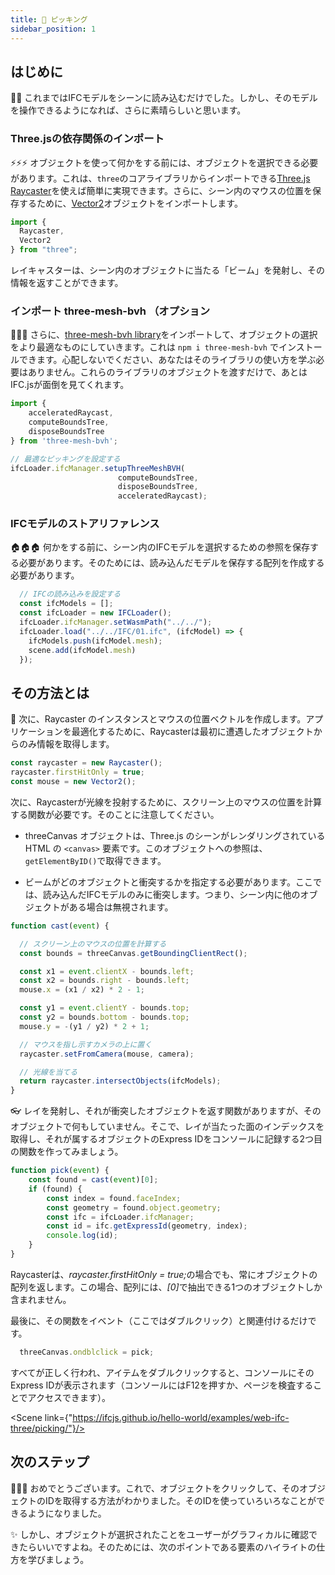 ```yaml
---
title: 🤏 ピッキング
sidebar_position: 1
---
```



## はじめに

🚶‍♀️
これまではIFCモデルをシーンに読み込むだけでした。しかし、そのモデルを操作できるようになれば、さらに素晴らしいと思います。

### Three.jsの依存関係のインポート

  ⚡⚡⚡
オブジェクトを使って何かをする前には、オブジェクトを選択できる必要があります。これは、`three`のコアライブラリからインポートできる[Three.js Raycaster](https://threejs.org/docs/#api/en/core/Raycaster)を使えば簡単に実現できます。さらに、シーン内のマウスの位置を保存するために、[Vector2](https://threejs.org/docs/#api/en/math/Vector2)オブジェクトをインポートします。

```js
import {
  Raycaster,
  Vector2
} from "three";
```

<IfcAlert>
レイキャスターは、シーン内のオブジェクトに当たる「ビーム」を発射し、その情報を返すことができます。
</IfcAlert>

### インポート three-mesh-bvh （オプション

  👩‍🚀🚀
さらに、[three-mesh-bvh library](https://github.com/gkjohnson/three-mesh-bvh)をインポートして、オブジェクトの選択をより最適なものにしていきます。これは `npm i three-mesh-bvh` でインストールできます。心配しないでください、あなたはそのライブラリの使い方を学ぶ必要はありません。これらのライブラリのオブジェクトを渡すだけで、あとはIFC.jsが面倒を見てくれます。

```js
import {
    acceleratedRaycast,
    computeBoundsTree,
    disposeBoundsTree
} from 'three-mesh-bvh';

// 最適なピッキングを設定する
ifcLoader.ifcManager.setupThreeMeshBVH(
                        computeBoundsTree,
                        disposeBoundsTree,
                        acceleratedRaycast);
```

### IFCモデルのストアリファレンス

  🏠🏠🏠
何かをする前に、シーン内のIFCモデルを選択するための参照を保存する必要があります。そのためには、読み込んだモデルを保存する配列を作成する必要があります。

```js {2,6}
  // IFCの読み込みを設定する
  const ifcModels = [];
  const ifcLoader = new IFCLoader();
  ifcLoader.ifcManager.setWasmPath("../../");
  ifcLoader.load("../../IFC/01.ifc", (ifcModel) => {
    ifcModels.push(ifcModel.mesh);
    scene.add(ifcModel.mesh)
  });
```

## その方法とは

  🐁
次に、Raycaster のインスタンスとマウスの位置ベクトルを作成します。アプリケーションを最適化するために、Raycasterは最初に遭遇したオブジェクトからのみ情報を取得します。

```js
const raycaster = new Raycaster();
raycaster.firstHitOnly = true;
const mouse = new Vector2();
```

次に、Raycasterが光線を投射するために、スクリーン上のマウスの位置を計算する関数が必要です。そのことに注意してください。

- threeCanvas オブジェクトは、Three.js のシーンがレンダリングされている HTML の `<canvas>` 要素です。このオブジェクトへの参照は、`getElementByID()`で取得できます。

- ビームがどのオブジェクトと衝突するかを指定する必要があります。ここでは、読み込んだIFCモデルのみに衝突します。つまり、シーン内に他のオブジェクトがある場合は無視されます。

```js
function cast(event) {

  // スクリーン上のマウスの位置を計算する
  const bounds = threeCanvas.getBoundingClientRect();

  const x1 = event.clientX - bounds.left;
  const x2 = bounds.right - bounds.left;
  mouse.x = (x1 / x2) * 2 - 1;

  const y1 = event.clientY - bounds.top;
  const y2 = bounds.bottom - bounds.top;
  mouse.y = -(y1 / y2) * 2 + 1;

  // マウスを指し示すカメラの上に置く
  raycaster.setFromCamera(mouse, camera);

  // 光線を当てる
  return raycaster.intersectObjects(ifcModels);
}
```

  👓
レイを発射し、それが衝突したオブジェクトを返す関数がありますが、そのオブジェクトで何もしていません。そこで、レイが当たった面のインデックスを取得し、それが属するオブジェクトのExpress IDをコンソールに記録する2つ目の関数を作ってみましょう。

```js
function pick(event) {
    const found = cast(event)[0];
    if (found) {
        const index = found.faceIndex;
        const geometry = found.object.geometry;
        const ifc = ifcLoader.ifcManager;
        const id = ifc.getExpressId(geometry, index);
        console.log(id);
    }
}
```

<IfcAlert>
Raycasterは、<i>raycaster.firstHitOnly = true;</i>の場合でも、常にオブジェクトの配列を返します。この場合、配列には、<i>[0]</i>で抽出できる1つのオブジェクトしか含まれません。
</IfcAlert>

最後に、その関数をイベント（ここではダブルクリック）と関連付けるだけです。

```js
  threeCanvas.ondblclick = pick;
```

すべてが正しく行われ、アイテムをダブルクリックすると、コンソールにそのExpress IDが表示されます（コンソールにはF12を押すか、ページを検査することでアクセスできます）。

<Scene link={"https://ifcjs.github.io/hello-world/examples/web-ifc-three/picking/"}/>

## 次のステップ

  🎉🎉🎉
おめでとうございます。これで、オブジェクトをクリックして、そのオブジェクトのIDを取得する方法がわかりました。そのIDを使っていろいろなことができるようになりました。

  ✨
しかし、オブジェクトが選択されたことをユーザーがグラフィカルに確認できたらいいですよね。そのためには、次のポイントである要素のハイライトの仕方を学びましょう。